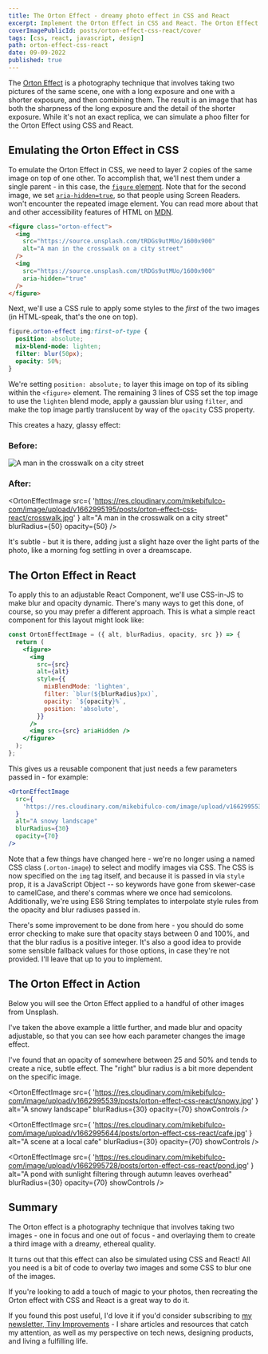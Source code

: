 ```yaml
---
title: The Orton Effect - dreamy photo effect in CSS and React
excerpt: Implement the Orton Effect in CSS and React. The Orton Effect creates a surreal, dreamy image effect, named after photographer Michael Orton.
coverImagePublicId: posts/orton-effect-css-react/cover
tags: [css, react, javascript, design]
path: orton-effect-css-react
date: 09-09-2022
published: true
---
```


The [Orton Effect](https://www.capturelandscapes.com/orton-effect-explained/) is a photography technique that involves taking two pictures of the same scene, one with a long exposure and one with a shorter exposure, and then combining them. The result is an image that has both the sharpness of the long exposure and the detail of the shorter exposure. While it's not an exact replica, we can simulate a phoo filter for the Orton Effect using CSS and React.

## Emulating the Orton Effect in CSS

To emulate the Orton Effect in CSS, we need to layer 2 copies of the same image on top of one other. To accomplish that, we'll nest them under a single parent - in this case, the [`figure` element](https://developer.mozilla.org/en-US/docs/web/html/element/figure). Note that for the second image, we set [`aria-hidden=true`](https://developer.mozilla.org/en-US/docs/Web/Accessibility/ARIA/Attributes/aria-hidden), so that people using Screen Readers. won't encounter the repeated image element. You can read more about that and other accessibility features of HTML on [MDN](https://developer.mozilla.org/en-US/docs/Web/Accessibility/ARIA/Attributes/aria-hidden).

```html
<figure class="orton-effect">
  <img
    src="https://source.unsplash.com/tRDGs9utMUo/1600x900"
    alt="A man in the crosswalk on a city street"
  />
  <img
    src="https://source.unsplash.com/tRDGs9utMUo/1600x900"
    aria-hidden="true"
  />
</figure>
```

Next, we'll use a CSS rule to apply some styles to the _first_ of the two images (in HTML-speak, that's the one on top).

```css
figure.orton-effect img:first-of-type {
  position: absolute;
  mix-blend-mode: lighten;
  filter: blur(50px);
  opacity: 50%;
}
```

We're setting `position: absolute;` to layer this image on top of its sibling within the `<figure>` element. The remaining 3 lines of CSS set the top image to use the `lighten` blend mode, apply a gaussian blur using `filter`, and make the top image partly translucent by way of the `opacity` CSS property.

This creates a hazy, glassy effect:

### Before:

<img
  src="https://res.cloudinary.com/mikebifulco-com/image/upload/v1662995195/posts/orton-effect-css-react/crosswalk.jpg"
  alt="A man in the crosswalk on a city street"
/>

### After:

<OrtonEffectImage
  src={
    'https://res.cloudinary.com/mikebifulco-com/image/upload/v1662995195/posts/orton-effect-css-react/crosswalk.jpg'
  }
  alt="A man in the crosswalk on a city street"
  blurRadius={50}
  opacity={50}
/>

It's subtle - but it is there, adding just a slight haze over the light parts of the photo, like a morning fog settling in over a dreamscape.

## The Orton Effect in React

To apply this to an adjustable React Component, we'll use CSS-in-JS to make blur and opacity dynamic. There's many ways to get this done, of course, so you may prefer a different approach. This is what a simple react component for this layout might look like:

```jsx
const OrtonEffectImage = ({ alt, blurRadius, opacity, src }) => {
  return (
    <figure>
      <img
        src={src}
        alt={alt}
        style={{
          mixBlendMode: 'lighten',
          filter: `blur(${blurRadius}px)`,
          opacity: `${opacity}%`,
          position: 'absolute',
        }}
      />
      <img src={src} ariaHidden />
    </figure>
  );
};
```

This gives us a reusable component that just needs a few parameters passed in - for example:

```jsx
<OrtonEffectImage
  src={
    'https://res.cloudinary.com/mikebifulco-com/image/upload/v1662995539/posts/orton-effect-css-react/snowy.jpg'
  }
  alt="A snowy landscape"
  blurRadius={30}
  opacity={70}
/>
```

Note that a few things have changed here - we're no longer using a named CSS class (`.orton-image`) to select and modify images via CSS. The CSS is now specified on the `img` tag itself, and because it is passed in via `style` prop, it is a JavaScript Object -- so keywords have gone from skewer-case to camelCase, and there's commas where we once had semicolons. Additionally, we're using ES6 String templates to interpolate style rules from the opacity and blur radiuses passed in.

There's some improvement to be done from here - you should do some error checking to make sure that opacity stays between 0 and 100%, and that the blur radius is a positive integer. It's also a good idea to provide some sensible fallback values for those options, in case they're not provided. I'll leave that up to you to implement.

## The Orton Effect in Action

Below you will see the Orton Effect applied to a handful of other images from Unsplash.

I've taken the above example a little further, and made blur and opacity adjustable, so that you can see how each parameter changes the image effect.

I've found that an opacity of somewhere between 25 and 50% and tends to create a nice, subtle effect. The "right" blur radius is a bit more dependent on the specific image.

<OrtonEffectImage
  src={
    'https://res.cloudinary.com/mikebifulco-com/image/upload/v1662995539/posts/orton-effect-css-react/snowy.jpg'
  }
  alt="A snowy landscape"
  blurRadius={30}
  opacity={70}
  showControls
/>

<OrtonEffectImage
  src={
    'https://res.cloudinary.com/mikebifulco-com/image/upload/v1662995644/posts/orton-effect-css-react/cafe.jpg'
  }
  alt="A scene at a local cafe"
  blurRadius={30}
  opacity={70}
  showControls
/>

<OrtonEffectImage
  src={
    'https://res.cloudinary.com/mikebifulco-com/image/upload/v1662995728/posts/orton-effect-css-react/pond.jpg'
  }
  alt="A pond with sunlight filtering through autumn leaves overhead"
  blurRadius={30}
  opacity={70}
  showControls
/>

## Summary

The Orton effect is a photography technique that involves taking two images - one in focus and one out of focus - and overlaying them to create a third image with a dreamy, ethereal quality.

It turns out that this effect can also be simulated using CSS and React! All you need is a bit of code to overlay two images and some CSS to blur one of the images.

If you're looking to add a touch of magic to your photos, then recreating the Orton effect with CSS and React is a great way to do it.

If you found this post useful, I'd love it if you'd consider subscribing to [my newsletter, Tiny Improvements](https://mikebifulco.com/newsletter) - I share articles and resources that catch my attention, as well as my perspective on tech news, designing products, and living a fulfilling life.
